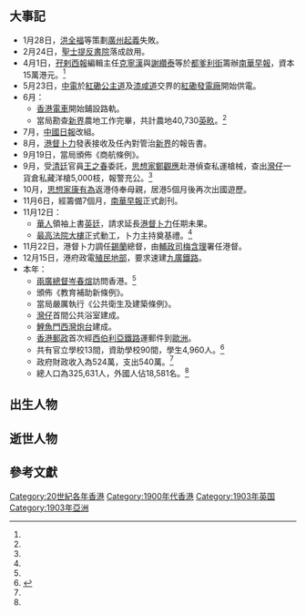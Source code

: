 {{HKYearTOC|1903}}
{{NoteUTC+8}}
{{C20YearInTopic|1903年}}
{{香港歷史}}

==大事記==
*1月28日，[[洪全福|洪全福]]等策劃[[廣州起義|廣州起義]]失敗。
*2月24日，[[聖士提反書院|聖士提反書院]]落成啟用。
*4月1日，[[孖剌西報|孖剌西報]]編輯主任[[克寧漢|克寧漢]]與[[謝纘泰|謝纘泰]]等於[[都爹利街|都爹利街]]籌辦[[南華早報|南華早報]]，資本15萬港元。<ref name="香港6000年"/>
*5月23日，[[中電|中電]]於[[紅磡|紅磡]][[公主道|公主道]]及[[漆咸道|漆咸道]]交界的[[紅磡發電廠|紅磡發電廠]]開始供電。
*6月：
**[[香港電車|香港電車]]開始鋪設路軌。
**當局勘查[[新界|新界]]農地工作完畢，共計農地40,730[[英畂|英畂]]。<ref name="香港6000年"/>
*7月，[[中國日報_(香港)|中國日報]]改組。
*8月，[[港督|港督]][[卜力|卜力]]發表接收及任內對管治[[新界|新界]]的報告書。
*9月19日，當局頒佈《商航條例》。
*9月，受[[清廷|清廷]]官員[[王之春|王之春]]委託，[[思想家|思想家]][[鄭觀應|鄭觀應]]赴港偵查私運槍械，查出[[灣仔|灣仔]]一貨倉私藏洋槍5,000枝，報警充公。<ref name="香港6000年"/>
*10月，[[思想家|思想家]][[康有為|康有為]]返港侍奉母親，居港5個月後再次出國遊歷。
*11月6日，經籌備7個月，[[南華早報|南華早報]]正式創刊。
*11月12日：
**[[華人|華人]]領袖上書[[英廷|英廷]]，請求延長[[港督|港督]][[卜力|卜力]]任期未果。
**[[終審法院大樓|最高法院大樓]]正式動工，卜力主持奠基禮。<ref name="香港6000年"/>
*11月22日，港督卜力調任[[錫蘭|錫蘭]]總督，由[[輔政司|輔政司]][[梅含理|梅含理]]署任港督。
*12月15日，港府政電[[殖民地部|殖民地部]]，要求速建[[九廣鐵路|九廣鐵路]]。
*本年：
**[[兩廣總督|兩廣總督]][[岑春煊|岑春煊]]訪問香港。<ref name="香港6000年"/>
**頒佈《教育補助新條例》。
**當局嚴厲執行《公共衛生及建築條例》。
**[[灣仔|灣仔]]首間公共浴室建成。
**[[鯉魚門|鯉魚門]][[西灣炮台|西灣炮台]]建成。
**[[香港郵政|香港郵政]]首次經[[西伯利亞鐵路|西伯利亞鐵路]]運郵件到[[歐洲|歐洲]]。
**共有官立學校13間，資助學校90間，學生4,960人。<ref name="香港6000年">{{cite book |author=湯開建 蕭國健 陳佳榮 |year=1998年 |title=《香港6000年（遠古－1997）》 |page=頁301 |publisher=麒麟書業有限公司 |quote= |isbn=9622321232}}{{zh-hant}}</ref>
**政府財政收入為524萬，支出540萬。<ref name="香港6000年"/>
**總人口為325,631人，外國人佔18,581名。<ref name="香港6000年"/>

==出生人物==


==逝世人物==


==參考文獻==
{{reflist}}

[[Category:20世紀各年香港|Category:20世紀各年香港]]
[[Category:1900年代香港|Category:1900年代香港]]
[[Category:1903年英国|Category:1903年英国]]
[[Category:1903年亞洲|Category:1903年亞洲]]